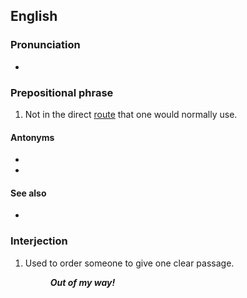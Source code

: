 ==English==

===Pronunciation===
* {{audio|En-au-out of one's way.ogg|Audio (AU)|lang=en}}

===Prepositional phrase===
{{en-PP}}

# {{lb|en|idiom}} Not in the direct [[route]] that one would normally use.
#: {{ux|en|I gave him a lift, even though his house was a little '''out of my way'''.}}

====Antonyms====
* {{sense|not direct route}}{{l|en|on the way}}
* {{sense|not direct route}}{{l|en|on one's way}}

====See also====
* {{l|en|go out of one's way}}

===Interjection===
{{head|en|prepositional phrases}}

# Used to order someone to give one clear passage.
#: '''''Out of my way!'''''